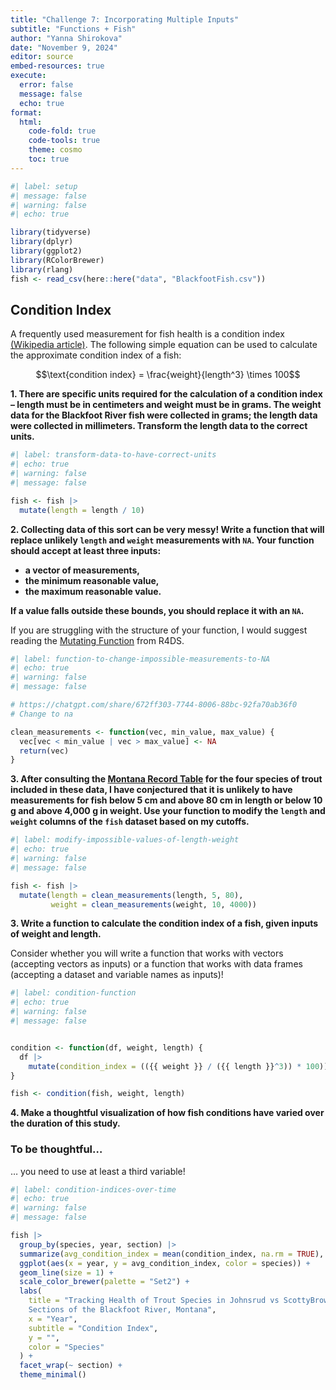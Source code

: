 ```yaml
---
title: "Challenge 7: Incorporating Multiple Inputs"
subtitle: "Functions + Fish"
author: "Yanna Shirokova"
date: "November 9, 2024"
editor: source
embed-resources: true
execute:
  error: false
  message: false
  echo: true
format: 
  html:
    code-fold: true
    code-tools: true
    theme: cosmo
    toc: true
---
```



```r
#| label: setup
#| message: false
#| warning: false
#| echo: true

library(tidyverse)
library(dplyr)
library(ggplot2)
library(RColorBrewer)
library(rlang)
fish <- read_csv(here::here("data", "BlackfootFish.csv"))
```

## Condition Index

A frequently used measurement for fish health is a condition index [(Wikipedia article)](https://en.wikipedia.org/wiki/Condition_index_in_fish). The following
simple equation can be used to calculate the approximate condition index of a
fish:

$$\text{condition index} = \frac{weight}{length^3} \times 100$$

**1. There are specific units required for the calculation of a condition index -- length must be in centimeters and weight must be in grams. The weight data for the Blackfoot River fish were collected in grams; the length data were collected in millimeters. Transform the length data to the correct units.**

```r
#| label: transform-data-to-have-correct-units
#| echo: true
#| warning: false
#| message: false

fish <- fish |>
  mutate(length = length / 10)

```

**2. Collecting data of this sort can be very messy! Write a function that will replace unlikely `length` and `weight` measurements with `NA`. Your function should accept at least three inputs:**

+ **a vector of measurements,**
+ **the minimum reasonable value,**
+ **the maximum reasonable value.**

**If a value falls outside these bounds, you should replace it with an `NA`.**

::: callout-tip
If you are struggling with the structure of your function, I would suggest reading the [Mutating Function](https://r4ds.hadley.nz/functions.html#mutate-functions) from R4DS.
:::

```r
#| label: function-to-change-impossible-measurements-to-NA
#| echo: true
#| warning: false
#| message: false

# https://chatgpt.com/share/672ff303-7744-8006-88bc-92fa70ab36f0
# Change to na

clean_measurements <- function(vec, min_value, max_value) {
  vec[vec < min_value | vec > max_value] <- NA
  return(vec)
}

```

**3. After consulting the [Montana Record Table](https://fwp.mt.gov/fish/anglingData/records) for the four species of trout included in these data, I have conjectured that it is unlikely to have measurements for fish below 5 cm and above 80 cm in length or below 10 g and above 4,000 g in weight. Use your function to modify the `length` and `weight` columns of the `fish` dataset based on my cutoffs.**

```r
#| label: modify-impossible-values-of-length-weight
#| echo: true
#| warning: false
#| message: false

fish <- fish |>
  mutate(length = clean_measurements(length, 5, 80),
         weight = clean_measurements(weight, 10, 4000))

```

**3. Write a function to calculate the condition index of a fish, given inputs of weight and length.**

::: callout-warning
Consider whether you will write a function that works with vectors (accepting
vectors as inputs) or a function that works with data frames (accepting a 
dataset and variable names as inputs)!
:::

```r
#| label: condition-function
#| echo: true
#| warning: false
#| message: false


condition <- function(df, weight, length) {
  df |>
    mutate(condition_index = (({{ weight }} / ({{ length }}^3)) * 100))
}

fish <- condition(fish, weight, length)

```

**4. Make a thoughtful visualization of how fish conditions have varied over the duration of this study.**

::: callout-warning
### To be thoughtful...

... you need to use at least a third variable!
:::

```r
#| label: condition-indices-over-time
#| echo: true
#| warning: false
#| message: false

fish |> 
  group_by(species, year, section) |> 
  summarize(avg_condition_index = mean(condition_index, na.rm = TRUE), .groups = "drop") |>
  ggplot(aes(x = year, y = avg_condition_index, color = species)) +
  geom_line(size = 1) + 
  scale_color_brewer(palette = "Set2") +
  labs(
    title = "Tracking Health of Trout Species in Johnsrud vs ScottyBrown 
    Sections of the Blackfoot River, Montana",
    x = "Year",
    subtitle = "Condition Index",
    y = "",
    color = "Species"
  ) +
  facet_wrap(~ section) +
  theme_minimal()

```

